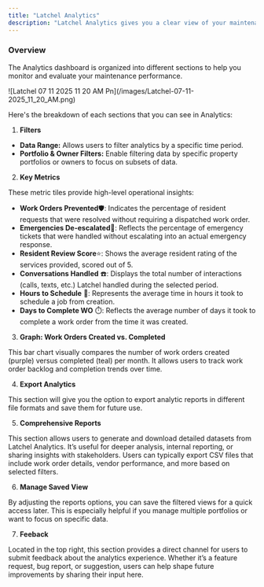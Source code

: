 ```yaml
---
title: "Latchel Analytics"
description: "Latchel Analytics gives you a clear view of your maintenance operations through easy-to-read dashboards and reports. From tracking work order volume to identifying response time trends, this tool helps you make informed decisions and monitor performance—all in one place. Use this guide to explore how to access and get the most out of your analytics."
---
```


### **Overview**

The Analytics dashboard is organized into different sections to help you monitor and evaluate your maintenance performance.

<Frame>
  ![Latchel 07 11 2025 11 20 AM Pn](/images/Latchel-07-11-2025_11_20_AM.png)
</Frame>

Here's the breakdown of each sections that you can see in Analytics:

1. **Filters**

- **Data Range:** Allows users to filter analytics by a specific time period.
- **Portfolio & Owner Filters:** Enable filtering data by specific property portfolios or owners to focus on subsets of data.

2. **Key Metrics**

These metric tiles provide high-level operational insights:

- **Work Orders Prevented**🛡️: Indicates the percentage of resident requests that were resolved without requiring a dispatched work order.
- **Emergencies De-escalated**🎉: Reflects the percentage of emergency tickets that were handled without escalating into an actual emergency response.
- **Resident Review Score**⭐: Shows the average resident rating of the services provided, scored out of 5.
- **Conversations Handled** ☎️: Displays the total number of interactions (calls, texts, etc.) Latchel handled during the selected period.
- **Hours to Schedule** 🧮: Represents the average time in hours it took to schedule a job from creation.
- **Days to Complete WO** ⏱️: Reflects the average number of days it took to complete a work order from the time it was created.

3. **Graph: Work Orders Created vs. Completed**

This bar chart visually compares the number of work orders created (purple) versus completed (teal) per month. It allows users to track work order backlog and completion trends over time.

4. **Export Analytics**

This section will give you the option to export analytic reports in different file formats and save them for future use.

5. **Comprehensive Reports**

This section allows users to generate and download detailed datasets from Latchel Analytics. It’s useful for deeper analysis, internal reporting, or sharing insights with stakeholders. Users can typically export CSV files that include work order details, vendor performance, and more based on selected filters.

6. **Manage Saved View**

By adjusting the reports options, you can save the filtered views for a quick access later. This is especially helpful if you manage multiple portfolios or want to focus on specific data.

7. **Feeback**

Located in the top right, this section provides a direct channel for users to submit feedback about the analytics experience. Whether it’s a feature request, bug report, or suggestion, users can help shape future improvements by sharing their input here.